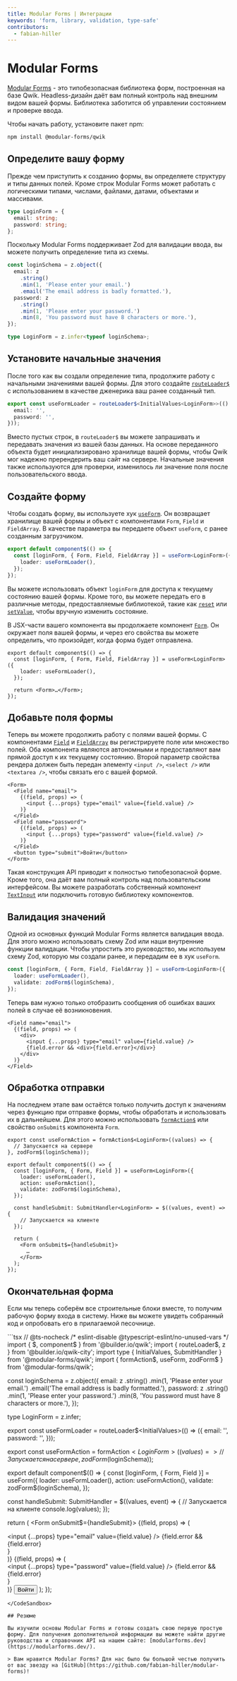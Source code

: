 ```yaml
---
title: Modular Forms | Интеграции
keywords: 'form, library, validation, type-safe'
contributors:
  - fabian-hiller
---
```



# Modular Forms

[Modular Forms](https://modularforms.dev/) - это типобезопасная библиотека форм, построенная на базе Qwik. Headless-дизайн даёт вам полный контроль над внешним видом вашей формы. Библиотека заботится об управлении состоянием и проверке ввода.

Чтобы начать работу, установите пакет npm:

```bash
npm install @modular-forms/qwik
```

## Определите вашу форму

Прежде чем приступить к созданию формы, вы определяете структуру и типы данных полей. Кроме строк Modular Forms может работать с логическими типами, числами, файлами, датами, объектами и массивами.

```ts
type LoginForm = {
  email: string;
  password: string;
};
```

Поскольку Modular Forms поддерживает Zod для валидации ввода, вы можете получить определение типа из схемы.

```ts
const loginSchema = z.object({
  email: z
    .string()
    .min(1, 'Please enter your email.')
    .email('The email address is badly formatted.'),
  password: z
    .string()
    .min(1, 'Please enter your password.')
    .min(8, 'You password must have 8 characters or more.'),
});

type LoginForm = z.infer<typeof loginSchema>;
```

## Установите начальные значения

После того как вы создали определение типа, продолжите работу с начальными значениями вашей формы. Для этого создайте [`routeLoader$`](../../route-loader/) с использованием в качестве дженерика ваш ранее созданный тип.

```ts
export const useFormLoader = routeLoader$<InitialValues<LoginForm>>(() => ({
  email: '',
  password: '',
}));
```

Вместо пустых строк, в `routeLoader$` вы можете запрашивать и передавать значения из вашей базы данных. На основе переданного объекта будет инициализировано хранилище вашей формы, чтобы Qwik мог надежно пререндерить ваш сайт на сервере. Начальные значения также используются для проверки, изменилось ли значение поля после пользовательского ввода.

## Создайте форму

Чтобы создать форму, вы используете хук [`useForm`](https://modularforms.dev/qwik/api/useForm). Он возвращает хранилище вашей формы и объект с компонентами `Form`, `Field` и `FieldArray`. В качестве параметра вы передаете объект `useForm`, с ранее созданным загрузчиком.

```ts
export default component$(() => {
  const [loginForm, { Form, Field, FieldArray }] = useForm<LoginForm>({
    loader: useFormLoader(),
  });
});
```

Вы можете использовать объект `loginForm` для доступа к текущему состоянию вашей формы. Кроме того, вы можете передать его в различные методы, предоставляемые библиотекой, такие как [`reset`](https://modularforms.dev/qwik/api/reset) или [`setValue`](https://modularforms.dev/qwik/api/setValue), чтобы вручную изменить состояние.

В JSX-части вашего компонента вы продолжаете компонент [`Form`](https://modularforms.dev/qwik/api/Form). Он окружает поля вашей формы, и через его свойства вы можете определить, что произойдет, когда форма будет отправлена.

```tsx
export default component$(() => {
  const [loginForm, { Form, Field, FieldArray }] = useForm<LoginForm>({
    loader: useFormLoader(),
  });

  return <Form>…</Form>;
});
```

## Добавьте поля формы

Теперь вы можете продолжить работу с полями вашей формы. С компонентами [`Field`](https://modularforms.dev/qwik/api/Field) и [`FieldArray`](https://modularforms.dev/qwik/api/FieldArray) вы регистрируете поле или множество полей. Оба компонента являются автономными и предоставляют вам прямой доступ к их текущему состоянию. Второй параметр свойства рендера должен быть передан элементу `<input />`, `<select />` или `<textarea />`, чтобы связать его с вашей формой.

```tsx
<Form>
  <Field name="email">
    {(field, props) => (
      <input {...props} type="email" value={field.value} />
    )}
  </Field>
  <Field name="password">
    {(field, props) => (
      <input {...props} type="password" value={field.value} />
    )}
  </Field>
  <button type="submit">Войти</button>
</Form>
```

Такая конструкция API приводит к полностью типобезопасной форме. Кроме того, она даёт вам полный контроль над пользовательским интерфейсом. Вы можете разработать собственный компонент [`TextInput`](https://modularforms.dev/qwik/guides/input-components) или подключить готовую библиотеку компонентов.

## Валидация значений

Одной из основных функций Modular Forms является валидация ввода. Для этого можно использовать схему Zod или наши внутренние функции валидации. Чтобы упростить это руководство, мы используем схему Zod, которую мы создали ранее, и передадим ее в хук `useForm`.

```ts
const [loginForm, { Form, Field, FieldArray }] = useForm<LoginForm>({
  loader: useFormLoader(),
  validate: zodForm$(loginSchema),
});
```

Теперь вам нужно только отобразить сообщения об ошибках ваших полей в случае её возникновения.

```tsx
<Field name="email">
  {(field, props) => (
    <div>
      <input {...props} type="email" value={field.value} />
      {field.error && <div>{field.error}</div>}
    </div>
  )}
</Field>
```

## Обработка отправки

На последнем этапе вам остаётся только получить доступ к значениям через функцию при отправке формы, чтобы обработать и использовать их в дальнейшем. Для этого можно использовать [`formAction$`](https://modularforms.dev/qwik/api/formAction$) или свойство `onSubmit$` компонента `Form`.

```tsx
export const useFormAction = formAction$<LoginForm>((values) => {
  // Запускается на сервере
}, zodForm$(loginSchema));

export default component$(() => {
  const [loginForm, { Form, Field }] = useForm<LoginForm>({
    loader: useFormLoader(),
    action: useFormAction(),
    validate: zodForm$(loginSchema),
  });

  const handleSubmit: SubmitHandler<LoginForm> = $((values, event) => {
    // Запускается на клиенте
  });

  return (
    <Form onSubmit$={handleSubmit}>
      …
    </Form>
  );
});
```

## Окончательная форма

Если мы теперь соберём все строительные блоки вместе, то получим рабочую форму входа в систему. Ниже вы можете увидеть собранный код и опробовать его в прилагаемой песочнице.

<CodeSandbox src="/src/routes/demo/integration/modular-forms/index.tsx">
```tsx
// @ts-nocheck
/* eslint-disable @typescript-eslint/no-unused-vars */
import { $, component$ } from '@builder.io/qwik';
import { routeLoader$, z } from '@builder.io/qwik-city';
import type { InitialValues, SubmitHandler } from '@modular-forms/qwik';
import { formAction$, useForm, zodForm$ } from '@modular-forms/qwik';

const loginSchema = z.object({
  email: z
    .string()
    .min(1, 'Please enter your email.')
    .email('The email address is badly formatted.'),
  password: z
    .string()
    .min(1, 'Please enter your password.')
    .min(8, 'You password must have 8 characters or more.'),
});

type LoginForm = z.infer<typeof loginSchema>;

export const useFormLoader = routeLoader$<InitialValues<LoginForm>>(() => ({
  email: '',
  password: '',
}));

export const useFormAction = formAction$<LoginForm>((values) => {
  // Запускается на сервере
}, zodForm$(loginSchema));

export default component$(() => {
  const [loginForm, { Form, Field }] = useForm<LoginForm>({
    loader: useFormLoader(),
    action: useFormAction(),
    validate: zodForm$(loginSchema),
  });

  const handleSubmit: SubmitHandler<LoginForm> = $((values, event) => {
    // Запускается на клиенте
    console.log(values);
  });

  return (
    <Form onSubmit$={handleSubmit}>
      <Field name="email">
        {(field, props) => (
          <div>
            <input {...props} type="email" value={field.value} />
            {field.error && <div>{field.error}</div>}
          </div>
        )}
      </Field>
      <Field name="password">
        {(field, props) => (
          <div>
            <input {...props} type="password" value={field.value} />
            {field.error && <div>{field.error}</div>}
          </div>
        )}
      </Field>
      <button type="submit">Войти</button>
    </Form>
  );
});
```
</CodeSandbox>

## Резюме

Вы изучили основы Modular Forms и готовы создать свою первую простую форму. Для получения дополнительной информации вы можете найти другие руководства и справочник API на нашем сайте: [modularforms.dev](https://modularforms.dev/).

> Вам нравится Modular Forms? Для нас было бы большой честью получить от вас звезду на [GitHub](https://github.com/fabian-hiller/modular-forms)!

